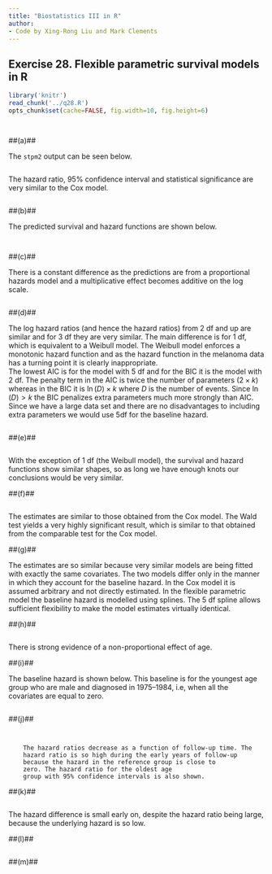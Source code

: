 ```yaml
---
title: "Biostatistics III in R"
author:
- Code by Xing-Rong Liu and Mark Clements
---
```


## Exercise 28. Flexible parametric survival models in R ##



```r
library('knitr')
read_chunk('../q28.R')
opts_chunk$set(cache=FALSE, fig.width=10, fig.height=6)
```


```r
```


```r
```

##(a)## 

The `stpm2` output can be seen below.

```r
```

The hazard ratio, 95% confidence interval and statistical
        significance are very similar to the Cox model.
		
```r
```

##(b)## 

The predicted survival and hazard functions are shown below.

```r
```

```r
```

##(c)## 

There is a constant difference as the predictions are from a
        proportional hazards model and a multiplicative effect becomes
        additive on the log scale.
		
```r
```

##(d)## 

The log hazard ratios (and hence the hazard ratios) from 2 df
        and up are similar and for 3 df they are very similar. The main
        difference is for 1 df, which is equivalent to a Weibull model.
        The Weibull model enforces a monotonic hazard function and as
        the hazard function in the melanoma data has a turning point it
        is clearly inappropriate.\
        The lowest AIC is for the model with 5 df and for the BIC it is
        the model with 2 df. The penalty term in the AIC is twice the
        number of parameters ($2 \times k$) whereas in the BIC it is
        $\ln(D) \times k$ where $D$ is the number of events. Since
        $\ln(D) > k$ the BIC penalizes extra parameters much more
        strongly than AIC. Since we have a large data set and there are
        no disadvantages to including extra parameters we would use 5df
        for the baseline hazard.
		
```r
```

##(e)## 

```r
```

With the exception of 1 df (the Weibull model), the survival and
        hazard functions show similar shapes, so as long we have enough
        knots our conclusions would be very similar.
		
##(f)## 

```r
```

The estimates are similar to those obtained from the Cox model.
        The Wald test yields a very highly significant result, which is
        similar to that obtained from the comparable test for the
        Cox model.

##(g)## 

The estimates are so similar because very similar models are
        being fitted with exactly the same covariates. The two models
        differ only in the manner in which they account for the
        baseline hazard. In the Cox model it is assumed arbitrary and
        not directly estimated. In the flexible parametric model the
        baseline hazard is modelled using splines. The 5 df spline
        allows sufficient flexibility to make the model estimates
        virtually identical.

##(h)## 

```r
```

There is strong evidence of a non-proportional effect of age.

##(i)## 

The baseline hazard is shown below. This baseline
        is for the youngest age group who are male and diagnosed in
        1975–1984, i.e, when all the covariates are equal to zero.
		
```r
```

##(j)## 

```r
```

```r
```

        The hazard ratios decrease as a function of follow-up time. The
        hazard ratio is so high during the early years of follow-up
        because the hazard in the reference group is close to
        zero. The hazard ratio for the oldest age
        group with 95% confidence intervals is also shown.
##(k)## 


```r
```

The hazard difference is small early on, despite the hazard
        ratio being large, because the underlying hazard is so low.
		
##(l)## 


```r
```

##(m)## 


```r
```
